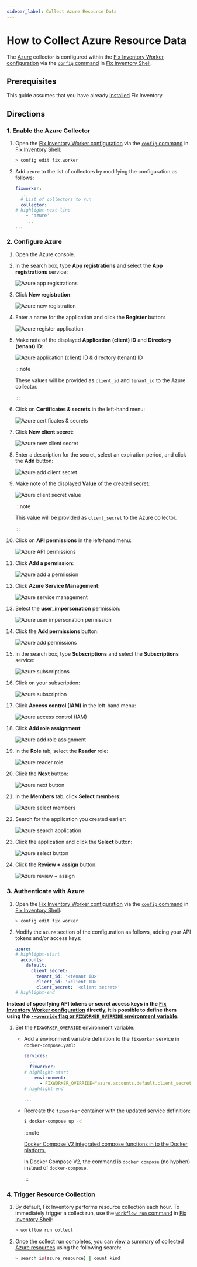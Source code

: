 ```yaml
---
sidebar_label: Collect Azure Resource Data
---
```


# How to Collect Azure Resource Data

The [Azure](../../../reference/unified-data-model/azure/index.mdx) collector is configured within the [Fix Inventory Worker configuration](../../../reference/configuration/index.mdx) via the [`config` command](../../../reference/cli/config/index.mdx) in [Fix Inventory Shell](../../../reference/components/shell.mdx).

## Prerequisites

This guide assumes that you have already [installed](../../../getting-started/install/index.mdx) Fix Inventory.

## Directions

### 1. Enable the Azure Collector

1.  Open the [Fix Inventory Worker configuration](../../../reference/configuration/index.mdx) via the [`config` command](../../../reference/cli/config) in [Fix Inventory Shell](../../../reference/components/shell):

    ```bash
    > config edit fix.worker
    ```

2.  Add `azure` to the list of collectors by modifying the configuration as follows:

    ```yaml
    fixworker:
      ...
      # List of collectors to run
      collector:
    # highlight-next-line
        - 'azure'
        ...
    ...
    ```

### 2. Configure Azure

1.  Open the Azure console.

2.  In the search box, type **App registrations** and select the **App registrations** service:

    ![Azure app registrations](./img/app-registrations.png)

3.  Click **New registration**:

    ![Azure new registration](./img/new-registration.png)

4.  Enter a name for the application and click the **Register** button:

    ![Azure register application](./img/register-application.png)

5.  Make note of the displayed **Application (client) ID** and **Directory (tenant) ID**:

    ![Azure application (client) ID & directory (tenant) ID](./img/app-essentials.png)

    :::note

    These values will be provided as `client_id` and `tenant_id` to the Azure collector.

    :::

6.  Click on **Certificates & secrets** in the left-hand menu:

    ![Azure certificates & secrets](./img/certificates-secrets.png)

7.  Click **New client secret**:

    ![Azure new client secret](./img/new-client-secret.png)

8.  Enter a description for the secret, select an expiration period, and click the **Add** button:

    ![Azure add client secret](./img/add-client-secret.png)

9.  Make note of the displayed **Value** of the created secret:

    ![Azure client secret value](./img/client-secret-value.png)

    :::note

    This value will be provided as `client_secret` to the Azure collector.

    :::

10. Click on **API permissions** in the left-hand menu:

    ![Azure API permissions](./img/api-permissions.png)

11. Click **Add a permission**:

    ![Azure add a permission](./img/add-permission.png)

12. Click **Azure Service Management**:

    ![Azure service management](./img/service-management.png)

13. Select the **user_impersonation** permission:

    ![Azure user impersonation permission](./img/user-impersonation.png)

14. Click the **Add permissions** button:

    ![Azure add permissions](./img/add-permissions.png)

15. In the search box, type **Subscriptions** and select the **Subscriptions** service:

    ![Azure subscriptions](./img/subscriptions.png)

16. Click on your subscription:

    ![Azure subscription](./img/subscription.png)

17. Click **Access control (IAM)** in the left-hand menu:

    ![Azure access control (IAM)](./img/access-control.png)

18. Click **Add role assignment**:

    ![Azure add role assignment](./img/add-role-assignment.png)

19. In the **Role** tab, select the **Reader** role:

    ![Azure reader role](./img/reader-role.png)

20. Click the **Next** button:

    ![Azure next button](./img/next-button.png)

21. In the **Members** tab, click **Select members**:

    ![Azure select members](./img/role-assignment-members.png)

22. Search for the application you created earlier:

    ![Azure search application](./img/select-members-search.png)

23. Click the application and click the **Select** button:

    ![Azure select button](./img/select-members.png)

24. Click the **Review + assign** button:

    ![Azure review + assign](./img/review-assign.png)

### 3. Authenticate with Azure

<Tabs>
<TabItem value="configuration" label="Fix Inventory Worker Configuration">

1.  Open the [Fix Inventory Worker configuration](../../../reference/configuration/index.mdx) via the [`config` command](../../../reference/cli/config) in [Fix Inventory Shell](../../../reference/components/shell):

    ```bash
    > config edit fix.worker
    ```

2.  Modify the `azure` section of the configuration as follows, adding your API tokens and/or access keys:

    ```yaml
    azure:
    # highlight-start
      accounts:
        default:
          client_secret:
            tenant_id: '<tenant ID>'
            client_id: '<client ID>'
            client_secret: '<client secret>'
    # highlight-end
    ```

</TabItem>
<TabItem value="environment" label="Environment Variables">

**Instead of specifying API tokens or secret access keys in the [Fix Inventory Worker configuration](../../../reference/configuration/index.mdx) directly, it is possible to define them using the [`--override` flag or `FIXWORKER_OVERRIDE` environment variable](../../../reference/configuration/index.mdx#overriding-individual-properties).**

1.  Set the `FIXWORKER_OVERRIDE` environment variable:

    - Add a environment variable definition to the `fixworker` service in `docker-compose.yaml`:

      ```yaml title="docker-compose.yaml"
      services:
        ...
        fixworker:
      # highlight-start
          environment:
            - FIXWORKER_OVERRIDE="azure.accounts.default.client_secret.tenant_id=<tenant ID> azure.accounts.default.client_secret.client_id=<client ID> azure.accounts.default.client_secret.client_secret=<client secret>"
      # highlight-end
        ...
      ...
      ```

    - Recreate the `fixworker` container with the updated service definition:

      ```bash
      $ docker-compose up -d
      ```

      :::note

      [Docker Compose V2 integrated compose functions in to the Docker platform.](https://docs.docker.com/compose/#compose-v2-and-the-new-docker-compose-command)

      In Docker Compose V2, the command is `docker compose` (no hyphen) instead of `docker-compose`.

      :::

</TabItem>
</Tabs>

### 4. Trigger Resource Collection

1.  By default, Fix Inventory performs resource collection each hour. To immediately trigger a collect run, use the [`workflow run` command](../../../reference/cli/workflow/run.mdx) in [Fix Inventory Shell](../../../reference/components/shell):

    ```bash
    > workflow run collect
    ```

2.  Once the collect run completes, you can view a summary of collected [Azure resources](../../../reference/unified-data-model/azure/index.mdx) using the following search:

    ```bash
    > search is(azure_resource) | count kind
    ```
